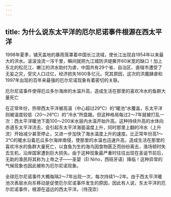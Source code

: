 ```yaml
---
---
---
```

title: 为什么说东太平洋的厄尔尼诺事件根源在西太平洋
---




1998年夏季，铺天盖地的暴雨笼罩着中国长江流域，使长江出现自1954年以来最大的洪水。滚滚浊流一泻千里，瞬间就把九江城防洪堤撕开60米宽的缺口！加上东北的松花江、嫩江的洪水助纣为虐，中国共有29个省、自治区、直辖市遭受了无妄之灾，受灾人口过亿，经济损失1600多亿元。究其原因，这次的洪魔肆虐和1997年出现的百年来最强的厄尔尼诺现象有着密切的关联。

厄尔尼诺事件使得厄瓜多尔海岸的水温升高，造成生活在那里的喜欢冷水的鱼群大量死亡



在正常年份，热带西太平洋被高温（中心超过29℃）的“暖池”水覆盖，东太平洋则被温度较低（20～26℃）的“冷水”所盘踞。但这种格局每过2～7年就被打乱一次：西太平洋暖池下面100～200米水层内水温开始升高。这种持续升高的水体向赤道东太平洋流去，会引起东太平洋海面温度上升，同时那里上翻的冷水（上升流）开始减少甚至停止，又进一步加快了海水温度上升的速度。比正常年份高1～3℃的暖水沿着厄瓜多尔海岸南侵，使那里的水温也迅速升高，造成生活在那里的喜欢冷水的鱼群大量死亡，以食鱼为生的海鸟因食物匮乏而纷纷离去，渔场顿时失去生机，沿岸国家遭到巨大损失。由于这种现象最严重时往往出现在圣诞节前后，无助的渔民将其称为上帝之子——圣婴（El Niño，西班牙语）降临！这种异常的气候现象也因此被称为厄尔尼诺现象。



全球厄尔尼诺事件大概每隔2～7年出现一次，每次持续1～2年。由于西太平洋暖池次表层水向东移动是促使厄尔尼诺事件发生的原因，因此有人说，东太平洋的厄尔尼诺事件，根源在遥远的西太平洋。（侍茂崇）